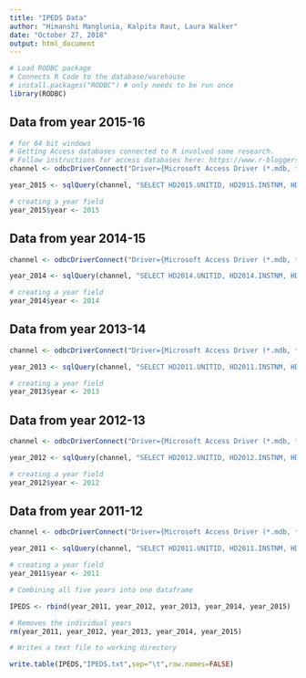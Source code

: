 ---
title: "IPEDS Data"
author: "Himanshi Manglunia, Kalpita Raut, Laura Walker"
date: "October 27, 2018"
output: html_document
---

```{r setup, include=FALSE}
# Load RODBC package 
# Connects R Code to the database/warehouse
# install.packages("RODBC") # only needs to be run once
library(RODBC)
```

## Data from year 2015-16
```{r setup, include=FALSE}
# for 64 bit windows
# Getting Access databases connected to R involved some research. 
# Follow instructions for access databases here: https://www.r-bloggers.com/getting-access-data-into-r/ 
channel <- odbcDriverConnect("Driver={Microsoft Access Driver (*.mdb, *.accdb)};DBQ=H:/IPEDS/2015_16_IPEDS_Database.accdb")

year_2015 <- sqlQuery(channel, "SELECT HD2015.UNITID, HD2015.INSTNM, HD2015.LONGITUD, HD2015.LATITUDE, ADM2015.ACTCM25, ADM2015.ACTCM75, ADM2015.ACTEN25, ADM2015.ACTEN75, ADM2015.ACTMT25, ADM2015.ACTMT75, ADM2015.ACTNUM, ADM2015.SATPCT, ADM2015.ACTWR25, ADM2015.ACTWR75, ADM2015.ADMCON7, ADM2015.ADMCON8, ADM2015.ADMCON9, ADM2015.SATMT25, ADM2015.SATMT75, ADM2015.SATNUM, ADM2015.SATPCT, ADM2015.SATVR25, ADM2015.SATVR75, ADM2015.SATWR25, ADM2015.SATWR75, SFA1415_P1.SCFA2, SFA1415_P1.SCFY2, SFA1415_P1.SCUGRAD, SFA1415_P2.GIS4G0, SFA1415_P2.GIS4G1, SFA1415_P2.GIS4G10, SFA1415_P2.GIS4G11, SFA1415_P2.GIS4G12, SFA1415_P2.GIS4G2, SFA1415_P2.GIS4G20, SFA1415_P2.GIS4G21, SFA1415_P2.GIS4G22, SFA1415_P2.GIS4G30, SFA1415_P2.GIS4G31, SFA1415_P2.GIS4G32, SFA1415_P2.GIS4G40, SFA1415_P2.GIS4G41, SFA1415_P2.GIS4G42, SFA1415_P2.GIS4G50, SFA1415_P2.GIS4G51, SFA1415_P2.GIS4G52, SFA1415_P2.GRN4G0, SFA1415_P2.GRN4G1, SFA1415_P2.GRN4G10, SFA1415_P2.GRN4G11, SFA1415_P2.GRN4G12, SFA1415_P2.GRN4G2, SFA1415_P2.GRN4G20, SFA1415_P2.GRN4G21, SFA1415_P2.GRN4G22, SFA1415_P2.GRN4G30, SFA1415_P2.GRN4G31, SFA1415_P2.GRN4G32, SFA1415_P2.GRN4G40, SFA1415_P2.GRN4G41, SFA1415_P2.GRN4G42, SFA1415_P2.GRN4G50, SFA1415_P2.GRN4G51, SFA1415_P2.GRN4G52 FROM SFA1415_P2 INNER JOIN (SFA1415_P1 INNER JOIN (ADM2015 INNER JOIN HD2015 ON ADM2015.UNITID = HD2015.UNITID) ON SFA1415_P1.UNITID = HD2015.UNITID) ON SFA1415_P2.UNITID = HD2015.UNITID WHERE (((HD2015.UNITID) In (151351,171100,147767,204796,214777,243780,186380,145637,153658,163286,170976,174066,181464,240444)));", as.is=TRUE) 

# creating a year field
year_2015$year <- 2015
```

## Data from year 2014-15
```{r setup, include=FALSE}
channel <- odbcDriverConnect("Driver={Microsoft Access Driver (*.mdb, *.accdb)};DBQ=H:/IPEDS/2014_15_IPEDS_Database.accdb")

year_2014 <- sqlQuery(channel, "SELECT HD2014.UNITID, HD2014.INSTNM, HD2014.LONGITUD, HD2014.LATITUDE, ADM2014.ACTCM25, ADM2014.ACTCM75, ADM2014.ACTEN25, ADM2014.ACTEN75, ADM2014.ACTMT25, ADM2014.ACTMT75, ADM2014.ACTNUM, ADM2014.SATPCT AS SATPCT, ADM2014.ACTWR25, ADM2014.ACTWR75, ADM2014.ADMCON7, ADM2014.ADMCON8, ADM2014.ADMCON9, ADM2014.SATMT25, ADM2014.SATMT75, ADM2014.SATNUM, ADM2014.SATPCT, ADM2014.SATVR25, ADM2014.SATVR75, ADM2014.SATWR25, ADM2014.SATWR75, SFA1314_P1.SCFA2, SFA1314_P1.SCFY2, SFA1314_P1.SCUGRAD, SFA1314_P2.GIS4G0, SFA1314_P2.GIS4G1, SFA1314_P2.GIS4G10, SFA1314_P2.GIS4G11, SFA1314_P2.GIS4G12, SFA1314_P2.GIS4G2, SFA1314_P2.GIS4G20, SFA1314_P2.GIS4G21, SFA1314_P2.GIS4G22, SFA1314_P2.GIS4G30, SFA1314_P2.GIS4G31, SFA1314_P2.GIS4G32, SFA1314_P2.GIS4G40, SFA1314_P2.GIS4G41, SFA1314_P2.GIS4G42, SFA1314_P2.GIS4G50, SFA1314_P2.GIS4G51, SFA1314_P2.GIS4G52, SFA1314_P2.GRN4G0, SFA1314_P2.GRN4G1, SFA1314_P2.GRN4G10, SFA1314_P2.GRN4G11, SFA1314_P2.GRN4G12, SFA1314_P2.GRN4G2, SFA1314_P2.GRN4G20, SFA1314_P2.GRN4G21, SFA1314_P2.GRN4G22, SFA1314_P2.GRN4G30, SFA1314_P2.GRN4G31, SFA1314_P2.GRN4G32, SFA1314_P2.GRN4G40, SFA1314_P2.GRN4G41, SFA1314_P2.GRN4G42, SFA1314_P2.GRN4G50, SFA1314_P2.GRN4G51, SFA1314_P2.GRN4G52 FROM SFA1314_P2 INNER JOIN (SFA1314_P1 INNER JOIN (ADM2014 INNER JOIN HD2014 ON ADM2014.UNITID = HD2014.UNITID) ON SFA1314_P1.UNITID = HD2014.UNITID) ON SFA1314_P2.UNITID = HD2014.UNITID WHERE (((HD2014.UNITID) In (151351,171100,147767,204796,214777,243780,186380,145637,153658,163286,170976,174066,181464,240444)));", as.is=TRUE) 

# creating a year field
year_2014$year <- 2014
```

## Data from year 2013-14
```{r setup, include=FALSE}
channel <- odbcDriverConnect("Driver={Microsoft Access Driver (*.mdb, *.accdb)};DBQ=H:/IPEDS/2013_14_IPEDS_Database.accdb")

year_2013 <- sqlQuery(channel, "SELECT HD2011.UNITID, HD2011.INSTNM, HD2011.LONGITUD, HD2011.LATITUDE, IC2011.ACTCM25, IC2011.ACTCM75, IC2011.ACTEN25, IC2011.ACTEN75, IC2011.ACTMT25, IC2011.ACTMT75, IC2011.ACTNUM, IC2011.SATPCT, IC2011.ACTWR25, IC2011.ACTWR75, IC2011.ADMCON7, IC2011.ADMCON8, IC2011.ADMCON9, IC2011.SATMT25, IC2011.SATMT75, IC2011.SATNUM, IC2011.SATPCT, IC2011.SATVR25, IC2011.SATVR75, IC2011.SATWR25, IC2011.SATWR75, SFA1011_P1.SCFA2, SFA1011_P1.SCFY2, SFA1011_P1.SCUGRAD, SFA1011_P2.GIS4G0, SFA1011_P2.GIS4G1, SFA1011_P2.GIS4G10, SFA1011_P2.GIS4G11, SFA1011_P2.GIS4G12, SFA1011_P2.GIS4G2, SFA1011_P2.GIS4G20, SFA1011_P2.GIS4G21, SFA1011_P2.GIS4G22, SFA1011_P2.GIS4G30, SFA1011_P2.GIS4G31, SFA1011_P2.GIS4G32, SFA1011_P2.GIS4G40, SFA1011_P2.GIS4G41, SFA1011_P2.GIS4G42, SFA1011_P2.GIS4G50, SFA1011_P2.GIS4G51, SFA1011_P2.GIS4G52, SFA1011_P2.GRN4G0, SFA1011_P2.GRN4G1, SFA1011_P2.GRN4G10, SFA1011_P2.GRN4G11, SFA1011_P2.GRN4G12, SFA1011_P2.GRN4G2, SFA1011_P2.GRN4G20, SFA1011_P2.GRN4G21, SFA1011_P2.GRN4G22, SFA1011_P2.GRN4G30, SFA1011_P2.GRN4G31, SFA1011_P2.GRN4G32, SFA1011_P2.GRN4G40, SFA1011_P2.GRN4G41, SFA1011_P2.GRN4G42, SFA1011_P2.GRN4G50, SFA1011_P2.GRN4G51, SFA1011_P2.GRN4G52 FROM SFA1011_P2 INNER JOIN (SFA1011_P1 INNER JOIN (IC2011 INNER JOIN HD2011 ON IC2011.UNITID = HD2011.UNITID) ON SFA1011_P1.UNITID = HD2011.UNITID) ON SFA1011_P2.UNITID = HD2011.UNITID WHERE (((HD2011.UNITID) In (151351,171100,147767,204796,214777,243780,186380,145637,153658,163286,170976,174066,181464,240444)));", as.is=TRUE) 

# creating a year field
year_2013$year <- 2013
```

## Data from year 2012-13
```{r setup, include=FALSE}
channel <- odbcDriverConnect("Driver={Microsoft Access Driver (*.mdb, *.accdb)};DBQ=H:/IPEDS/2012_13_IPEDS_Database.accdb")

year_2012 <- sqlQuery(channel, "SELECT HD2012.UNITID, HD2012.INSTNM, HD2012.LONGITUD, HD2012.LATITUDE, IC2012.ACTCM25, IC2012.ACTCM75, IC2012.ACTEN25, IC2012.ACTEN75, IC2012.ACTMT25, IC2012.ACTMT75, IC2012.ACTNUM, IC2012.SATPCT, IC2012.ACTWR25, IC2012.ACTWR75, IC2012.ADMCON7, IC2012.ADMCON8, IC2012.ADMCON9, IC2012.SATMT25, IC2012.SATMT75, IC2012.SATNUM, IC2012.SATPCT, IC2012.SATVR25, IC2012.SATVR75, IC2012.SATWR25, IC2012.SATWR75, SFA1112_P1.SCFA2, SFA1112_P1.SCFY2, SFA1112_P1.SCUGRAD, SFA1112_P2.GIS4G0, SFA1112_P2.GIS4G1, SFA1112_P2.GIS4G10, SFA1112_P2.GIS4G11, SFA1112_P2.GIS4G12, SFA1112_P2.GIS4G2, SFA1112_P2.GIS4G20, SFA1112_P2.GIS4G21, SFA1112_P2.GIS4G22, SFA1112_P2.GIS4G30, SFA1112_P2.GIS4G31, SFA1112_P2.GIS4G32, SFA1112_P2.GIS4G40, SFA1112_P2.GIS4G41, SFA1112_P2.GIS4G42, SFA1112_P2.GIS4G50, SFA1112_P2.GIS4G51, SFA1112_P2.GIS4G52, SFA1112_P2.GRN4G0, SFA1112_P2.GRN4G1, SFA1112_P2.GRN4G10, SFA1112_P2.GRN4G11, SFA1112_P2.GRN4G12, SFA1112_P2.GRN4G2, SFA1112_P2.GRN4G20, SFA1112_P2.GRN4G21, SFA1112_P2.GRN4G22, SFA1112_P2.GRN4G30, SFA1112_P2.GRN4G31, SFA1112_P2.GRN4G32, SFA1112_P2.GRN4G40, SFA1112_P2.GRN4G41, SFA1112_P2.GRN4G42, SFA1112_P2.GRN4G50, SFA1112_P2.GRN4G51, SFA1112_P2.GRN4G52 FROM SFA1112_P2 INNER JOIN (SFA1112_P1 INNER JOIN (IC2012 INNER JOIN HD2012 ON IC2012.UNITID = HD2012.UNITID) ON SFA1112_P1.UNITID = HD2012.UNITID) ON SFA1112_P2.UNITID = HD2012.UNITID WHERE (((HD2012.UNITID) In (151351,171100,147767,204796,214777,243780,186380,145637,153658,163286,170976,174066,181464,240444)));", as.is=TRUE) 

# creating a year field
year_2012$year <- 2012
```

## Data from year 2011-12
```{r setup, include=FALSE}
channel <- odbcDriverConnect("Driver={Microsoft Access Driver (*.mdb, *.accdb)};DBQ=H:/IPEDS/2011_12_IPEDS_Database.accdb")

year_2011 <- sqlQuery(channel, "SELECT HD2011.UNITID, HD2011.INSTNM, HD2011.LONGITUD, HD2011.LATITUDE, IC2011.ACTCM25, IC2011.ACTCM75, IC2011.ACTEN25, IC2011.ACTEN75, IC2011.ACTMT25, IC2011.ACTMT75, IC2011.ACTNUM, IC2011.SATPCT, IC2011.ACTWR25, IC2011.ACTWR75, IC2011.ADMCON7, IC2011.ADMCON8, IC2011.ADMCON9, IC2011.SATMT25, IC2011.SATMT75, IC2011.SATNUM, IC2011.SATPCT, IC2011.SATVR25, IC2011.SATVR75, IC2011.SATWR25, IC2011.SATWR75, SFA1011_P1.SCFA2, SFA1011_P1.SCFY2, SFA1011_P1.SCUGRAD, SFA1011_P2.GIS4G0, SFA1011_P2.GIS4G1, SFA1011_P2.GIS4G10, SFA1011_P2.GIS4G11, SFA1011_P2.GIS4G12, SFA1011_P2.GIS4G2, SFA1011_P2.GIS4G20, SFA1011_P2.GIS4G21, SFA1011_P2.GIS4G22, SFA1011_P2.GIS4G30, SFA1011_P2.GIS4G31, SFA1011_P2.GIS4G32, SFA1011_P2.GIS4G40, SFA1011_P2.GIS4G41, SFA1011_P2.GIS4G42, SFA1011_P2.GIS4G50, SFA1011_P2.GIS4G51, SFA1011_P2.GIS4G52, SFA1011_P2.GRN4G0, SFA1011_P2.GRN4G1, SFA1011_P2.GRN4G10, SFA1011_P2.GRN4G11, SFA1011_P2.GRN4G12, SFA1011_P2.GRN4G2, SFA1011_P2.GRN4G20, SFA1011_P2.GRN4G21, SFA1011_P2.GRN4G22, SFA1011_P2.GRN4G30, SFA1011_P2.GRN4G31, SFA1011_P2.GRN4G32, SFA1011_P2.GRN4G40, SFA1011_P2.GRN4G41, SFA1011_P2.GRN4G42, SFA1011_P2.GRN4G50, SFA1011_P2.GRN4G51, SFA1011_P2.GRN4G52 FROM SFA1011_P2 INNER JOIN (SFA1011_P1 INNER JOIN (IC2011 INNER JOIN HD2011 ON IC2011.UNITID = HD2011.UNITID) ON SFA1011_P1.UNITID = HD2011.UNITID) ON SFA1011_P2.UNITID = HD2011.UNITID WHERE (((HD2011.UNITID) In (151351,171100,147767,204796,214777,243780,186380,145637,153658,163286,170976,174066,181464,240444)));", as.is=TRUE) 

# creating a year field
year_2011$year <- 2011
```

```{r setup, include=FALSE}
# Combining all five years into one dataframe

IPEDS <- rbind(year_2011, year_2012, year_2013, year_2014, year_2015)

# Removes the individual years
rm(year_2011, year_2012, year_2013, year_2014, year_2015)

# Writes a text file to working directory 

write.table(IPEDS,"IPEDS.txt",sep="\t",row.names=FALSE)
```

```{r setup, include=FALSE}

```

```{r setup, include=FALSE}

```

```{r setup, include=FALSE}

```

```{r setup, include=FALSE}

```

